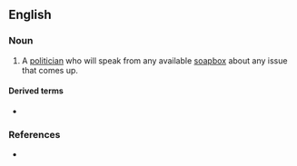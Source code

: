 ==English==

===Noun===
{{en-noun|head=[[stump]] [[orator]]}}

# A [[politician]] who will speak from any available [[soapbox]] about any issue that comes up.
{{attention|en|I'm not sure that's the best / modern def...}}

====Derived terms====
* {{l|en|stumping}}

===References===
* {{R:Nuttall|stumporator|s}}